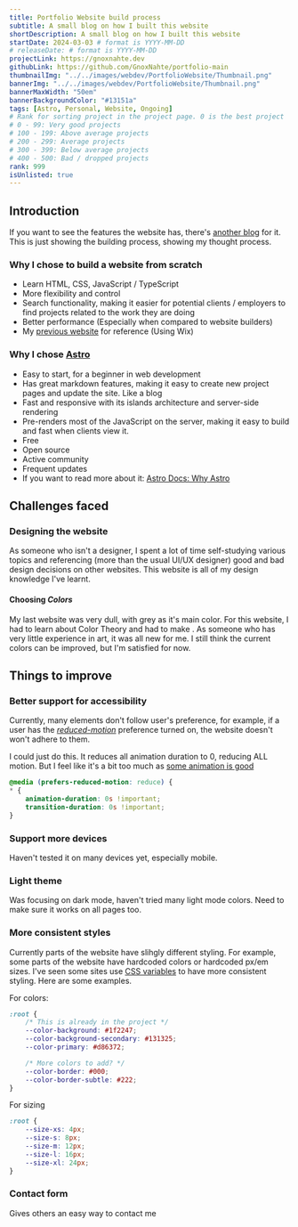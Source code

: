 ```yaml
---
title: Portfolio Website build process
subtitle: A small blog on how I built this website
shortDescription: A small blog on how I built this website
startDate: 2024-03-03 # format is YYYY-MM-DD
# releaseDate: # format is YYYY-MM-DD
projectLink: https://gnoxnahte.dev
githubLink: https://github.com/GnoxNahte/portfolio-main
thumbnailImg: "../../images/webdev/PortfolioWebsite/Thumbnail.png"
bannerImg: "../../images/webdev/PortfolioWebsite/Thumbnail.png"
bannerMaxWidth: "50em"
bannerBackgroundColor: "#13151a"
tags: [Astro, Personal, Website, Ongoing]
# Rank for sorting project in the project page. 0 is the best project
# 0 - 99: Very good projects
# 100 - 199: Above average projects 
# 200 - 299: Average projects
# 300 - 399: Below average projects
# 400 - 500: Bad / dropped projects
rank: 999
isUnlisted: true
---
```


## Introduction
If you want to see the features the website has, there's [another blog](../projects/portfolio-website/) for it. This is just showing the building process, showing my thought process.

### Why I chose to build a website from scratch
- Learn HTML, CSS, JavaScript / TypeScript
- More flexibility and control
- Search functionality, making it easier for potential clients / employers to find projects related to the work they are doing
- Better performance (Especially when compared to website builders)
- My [previous website](https://ethanong-jh.wixsite.com/portfolio) for reference (Using Wix)

### Why I chose [Astro](https://astro.build/)
- Easy to start, for a beginner in web development
- Has great markdown features, making it easy to create new project pages and update the site. Like a blog
- Fast and responsive with its islands architecture and server-side rendering 
- Pre-renders most of the JavaScript on the server, making it easy to build and fast when clients view it. 
- Free
- Open source 
- Active community 
- Frequent updates
- If you want to read more about it: [Astro Docs: Why Astro](https://docs.astro.build/en/concepts/why-astro/)

## Challenges faced
### Designing the website
As someone who isn't a designer, I spent a lot of time self-studying various topics and referencing (more than the usual UI/UX designer) good and bad design decisions on other websites. This website is all of my design knowledge I've learnt.

#### Choosing *Colors*
My last website was very dull, with grey as it's main color. For this website, I had to learn about Color Theory and had to make . As someone who has very little experience in art, it was all new for me. I still think the current colors can be improved, but I'm satisfied for now.

## Things to improve
### Better support for accessibility
Currently, many elements don't follow user's preference, for example, if a user has the [*reduced-motion*](https://developer.mozilla.org/en-US/docs/Web/CSS/@media/prefers-reduced-motion) preference turned on, the website doesn't won't adhere to them.

I could just do this. It reduces all animation duration to 0, reducing ALL motion. But I feel like it's a bit too much as [some animation is good](https://css-tricks.com/introduction-reduced-motion-media-query/#aa-so-should-i-get-just-play-it-safe-and-get-rid-of-all-my-animation) 
```css
@media (prefers-reduced-motion: reduce) {
* {
    animation-duration: 0s !important;
    transition-duration: 0s !important;
}
```

### Support more devices
Haven't tested it on many devices yet, especially mobile.

### Light theme
Was focusing on dark mode, haven't tried many light mode colors. Need to make sure it works on all pages too.

### More consistent styles
Currently parts of the website have slihgly different styling. For example, some parts of the website have hardcoded colors or hardcoded px/em sizes. 
I've seen some sites use [CSS variables](https://developer.mozilla.org/en-US/docs/Web/CSS/Using_CSS_custom_properties) to have more consistent styling. Here are some examples.

For colors:
```css
:root {
    /* This is already in the project */
    --color-background: #1f2247;
    --color-background-secondary: #131325;
    --color-primary: #d86372;

    /* More colors to add? */
    --color-border: #000;
    --color-border-subtle: #222;
}
```
For sizing
```css
:root {
    --size-xs: 4px;
    --size-s: 8px;
    --size-m: 12px;
    --size-l: 16px;
    --size-xl: 24px;
}
```

### Contact form
Gives others an easy way to contact me

